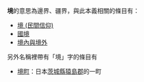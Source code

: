 '''境'''的意思為邊界、疆界，與此本義相關的條目有：

*[[境_(民間信仰)|境 (民間信仰)]]
*[[國境|國境]]
*[[境內與境外|境內與境外]]

另外名稱裡帶有「境」字的條目有
*[[境町|境町]]：日本[[茨城縣|茨城縣]][[猿島郡|猿島郡]]的一町

{{消歧義|cat=一字消歧義}}